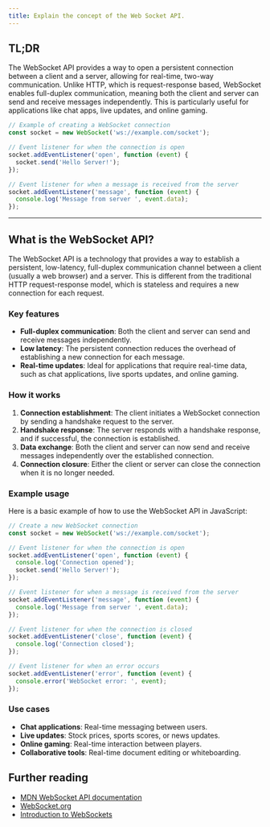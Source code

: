 ```yaml
---
title: Explain the concept of the Web Socket API.
---
```


## TL;DR

The WebSocket API provides a way to open a persistent connection between a client and a server, allowing for real-time, two-way communication. Unlike HTTP, which is request-response based, WebSocket enables full-duplex communication, meaning both the client and server can send and receive messages independently. This is particularly useful for applications like chat apps, live updates, and online gaming.

```js
// Example of creating a WebSocket connection
const socket = new WebSocket('ws://example.com/socket');

// Event listener for when the connection is open
socket.addEventListener('open', function (event) {
  socket.send('Hello Server!');
});

// Event listener for when a message is received from the server
socket.addEventListener('message', function (event) {
  console.log('Message from server ', event.data);
});
```

---

## What is the WebSocket API?

The WebSocket API is a technology that provides a way to establish a persistent, low-latency, full-duplex communication channel between a client (usually a web browser) and a server. This is different from the traditional HTTP request-response model, which is stateless and requires a new connection for each request.

### Key features

- **Full-duplex communication**: Both the client and server can send and receive messages independently.
- **Low latency**: The persistent connection reduces the overhead of establishing a new connection for each message.
- **Real-time updates**: Ideal for applications that require real-time data, such as chat applications, live sports updates, and online gaming.

### How it works

1. **Connection establishment**: The client initiates a WebSocket connection by sending a handshake request to the server.
2. **Handshake response**: The server responds with a handshake response, and if successful, the connection is established.
3. **Data exchange**: Both the client and server can now send and receive messages independently over the established connection.
4. **Connection closure**: Either the client or server can close the connection when it is no longer needed.

### Example usage

Here is a basic example of how to use the WebSocket API in JavaScript:

```js
// Create a new WebSocket connection
const socket = new WebSocket('ws://example.com/socket');

// Event listener for when the connection is open
socket.addEventListener('open', function (event) {
  console.log('Connection opened');
  socket.send('Hello Server!');
});

// Event listener for when a message is received from the server
socket.addEventListener('message', function (event) {
  console.log('Message from server ', event.data);
});

// Event listener for when the connection is closed
socket.addEventListener('close', function (event) {
  console.log('Connection closed');
});

// Event listener for when an error occurs
socket.addEventListener('error', function (event) {
  console.error('WebSocket error: ', event);
});
```

### Use cases

- **Chat applications**: Real-time messaging between users.
- **Live updates**: Stock prices, sports scores, or news updates.
- **Online gaming**: Real-time interaction between players.
- **Collaborative tools**: Real-time document editing or whiteboarding.

## Further reading

- [MDN WebSocket API documentation](https://developer.mozilla.org/en-US/docs/Web/API/WebSocket)
- [WebSocket.org](https://www.websocket.org/)
- [Introduction to WebSockets](https://developer.mozilla.org/en-US/docs/Web/API/WebSockets_API/Writing_WebSocket_client_applications)
